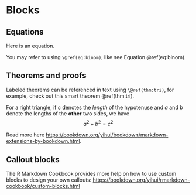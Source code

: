 # Blocks

## Equations

Here is an equation.

```{=tex}
\begin{equation} 
  f\left(k\right) = \binom{n}{k} p^k\left(1-p\right)^{n-k}
  (\#eq:binom)
\end{equation}
```
You may refer to using `\@ref(eq:binom)`, like see Equation \@ref(eq:binom).

## Theorems and proofs

Labeled theorems can be referenced in text using `\@ref(thm:tri)`, for example, check out this smart theorem \@ref(thm:tri).

::: {#tri .theorem}
For a right triangle, if $c$ denotes the *length* of the hypotenuse and $a$ and $b$ denote the lengths of the **other** two sides, we have $$a^2 + b^2 = c^2$$
:::

Read more here <https://bookdown.org/yihui/bookdown/markdown-extensions-by-bookdown.html>.

## Callout blocks

The R Markdown Cookbook provides more help on how to use custom blocks to design your own callouts: <https://bookdown.org/yihui/rmarkdown-cookbook/custom-blocks.html>
